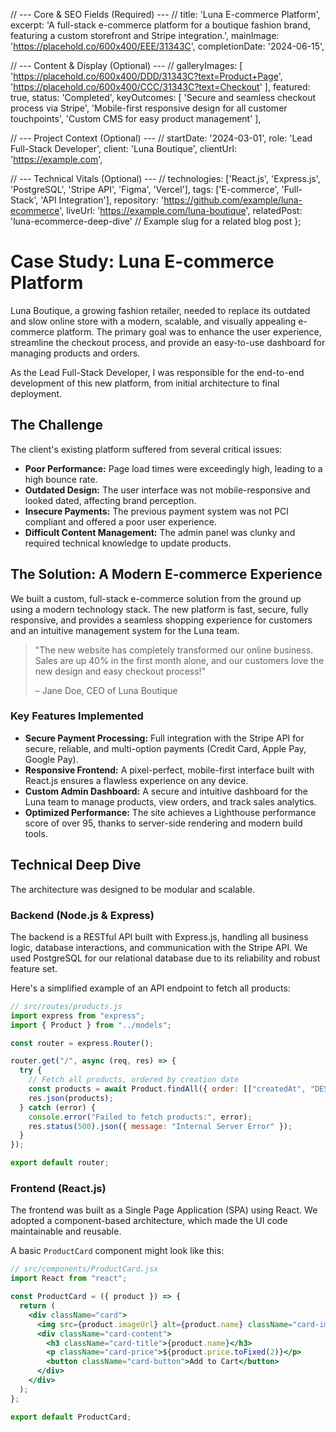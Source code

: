   // --- Core & SEO Fields (Required) --- //
  title: 'Luna E-commerce Platform',
  excerpt: 'A full-stack e-commerce platform for a boutique fashion brand, featuring a custom storefront and Stripe integration.',
  mainImage: 'https://placehold.co/600x400/EEE/31343C',
  completionDate: '2024-06-15',

  // --- Content & Display (Optional) --- //
  galleryImages: [
    'https://placehold.co/600x400/DDD/31343C?text=Product+Page',
    'https://placehold.co/600x400/CCC/31343C?text=Checkout'
  ],
  featured: true,
  status: 'Completed',
  keyOutcomes: [
    'Secure and seamless checkout process via Stripe',
    'Mobile-first responsive design for all customer touchpoints',
    'Custom CMS for easy product management'
  ],

  // --- Project Context (Optional) --- //
  startDate: '2024-03-01',
  role: 'Lead Full-Stack Developer',
  client: 'Luna Boutique',
  clientUrl: 'https://example.com',

  // --- Technical Vitals (Optional) --- //
  technologies: ['React.js', 'Express.js', 'PostgreSQL', 'Stripe API', 'Figma', 'Vercel'],
  tags: ['E-commerce', 'Full-Stack', 'API Integration'],
  repository: 'https://github.com/example/luna-ecommerce',
  liveUrl: 'https://example.com/luna-boutique',
  relatedPost: 'luna-ecommerce-deep-dive' // Example slug for a related blog post
};

# Case Study: Luna E-commerce Platform

Luna Boutique, a growing fashion retailer, needed to replace its outdated and slow online store with a modern, scalable, and visually appealing e-commerce platform. The primary goal was to enhance the user experience, streamline the checkout process, and provide an easy-to-use dashboard for managing products and orders.

As the Lead Full-Stack Developer, I was responsible for the end-to-end development of this new platform, from initial architecture to final deployment.

## The Challenge

The client's existing platform suffered from several critical issues:

- **Poor Performance:** Page load times were exceedingly high, leading to a high bounce rate.
- **Outdated Design:** The user interface was not mobile-responsive and looked dated, affecting brand perception.
- **Insecure Payments:** The previous payment system was not PCI compliant and offered a poor user experience.
- **Difficult Content Management:** The admin panel was clunky and required technical knowledge to update products.

## The Solution: A Modern E-commerce Experience

We built a custom, full-stack e-commerce solution from the ground up using a modern technology stack. The new platform is fast, secure, fully responsive, and provides a seamless shopping experience for customers and an intuitive management system for the Luna team.

> "The new website has completely transformed our online business. Sales are up 40% in the first month alone, and our customers love the new design and easy checkout process!"
>
> – Jane Doe, CEO of Luna Boutique

### Key Features Implemented

- **Secure Payment Processing:** Full integration with the Stripe API for secure, reliable, and multi-option payments (Credit Card, Apple Pay, Google Pay).
- **Responsive Frontend:** A pixel-perfect, mobile-first interface built with React.js ensures a flawless experience on any device.
- **Custom Admin Dashboard:** A secure and intuitive dashboard for the Luna team to manage products, view orders, and track sales analytics.
- **Optimized Performance:** The site achieves a Lighthouse performance score of over 95, thanks to server-side rendering and modern build tools.

## Technical Deep Dive

The architecture was designed to be modular and scalable.

### Backend (Node.js & Express)

The backend is a RESTful API built with Express.js, handling all business logic, database interactions, and communication with the Stripe API. We used PostgreSQL for our relational database due to its reliability and robust feature set.

Here's a simplified example of an API endpoint to fetch all products:

```javascript
// src/routes/products.js
import express from "express";
import { Product } from "../models";

const router = express.Router();

router.get("/", async (req, res) => {
  try {
    // Fetch all products, ordered by creation date
    const products = await Product.findAll({ order: [["createdAt", "DESC"]] });
    res.json(products);
  } catch (error) {
    console.error("Failed to fetch products:", error);
    res.status(500).json({ message: "Internal Server Error" });
  }
});

export default router;
```

### Frontend (React.js)

The frontend was built as a Single Page Application (SPA) using React. We adopted a component-based architecture, which made the UI code maintainable and reusable.

A basic `ProductCard` component might look like this:

```jsx
// src/components/ProductCard.jsx
import React from "react";

const ProductCard = ({ product }) => {
  return (
    <div className="card">
      <img src={product.imageUrl} alt={product.name} className="card-image" />
      <div className="card-content">
        <h3 className="card-title">{product.name}</h3>
        <p className="card-price">${product.price.toFixed(2)}</p>
        <button className="card-button">Add to Cart</button>
      </div>
    </div>
  );
};

export default ProductCard;
```
